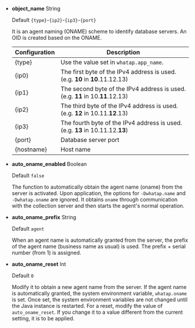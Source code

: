 -   **object_name** <span class='type'>String</span>

    Default `{type}`-`{ip2}`-`{ip3}`-`{port}`

    It is an agent naming (ONAME) scheme to identify database servers. An OID is created based on the ONAME.

    | Configuration       | Description                                                                      |
    | ------------------- | -------------------------------------------------------------------------------- |
    | {type}              | Use the value set in `whatap.app_name`.                                          |
    | {ip0}               | The first byte of the IPv4 address is used. (e.g. **10** in **10**.11.12.13)     |
    | {ip1}               | The second byte of the IPv4 address is used. (e.g. **11** in 10.**11**.12.13)    |
    | {ip2}               | The third byte of the IPv4 address is used. (e.g. **12** in 10.11.**12**.13)     |
    | {ip3}               | The fourth byte of the IPv4 address is used. (e.g. **13** in 10.11.12.**13**)    |
    | {port}              | Database server port                                                             |
    | {hostname}          | Host name                                                                        |

-   **auto_oname_enabled** <span class='type'>Boolean</span>

    Default `false`

    The function to automatically obtain the agent name (oname) from the server is activated. Upon application, the options for `-Dwhatap.name` and `-Dwhatap.oname` are ignored. It obtains `oname` through communication with the collection server and then starts the agent's normal operation.

-   **auto_oname_prefix** <span class='type'>String</span>

    Default `agent`

    When an agent name is automatically granted from the server, the prefix of the agent name (business name as usual) is used. The prefix + serial number (from 1) is assigned.

-   **auto_oname_reset** <span class='type'>Int</span>

    Default `0`

    Modify it to obtain a new agent name from the server. If the agent name is automatically granted, the system environment variable, `whatap.oname` is set. Once set, the system environment variables are not changed until the Java instance is restarted. For a reset, modify the value of `auto_oname_reset`. If you change it to a value different from the current setting, it is to be applied.
